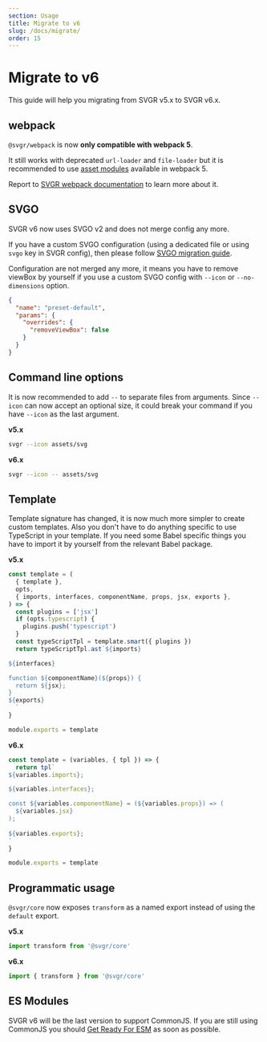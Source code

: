 ```yaml
---
section: Usage
title: Migrate to v6
slug: /docs/migrate/
order: 15
---
```


# Migrate to v6

This guide will help you migrating from SVGR v5.x to SVGR v6.x.

<carbon-ad />

## webpack

`@svgr/webpack` is now **only compatible with webpack 5**.

It still works with deprecated `url-loader` and `file-loader` but it is recommended to use [asset modules](https://webpack.js.org/guides/asset-modules/) available in webpack 5.

Report to [SVGR webpack documentation](/docs/webpack/) to learn more about it.

## SVGO

SVGR v6 now uses SVGO v2 and does not merge config any more.

If you have a custom SVGO configuration (using a dedicated file or using `svgo` key in SVGR config), then please follow [SVGO migration guide](https://github.com/svg/svgo/releases/tag/v2.0.0).

Configuration are not merged any more, it means you have to remove viewBox by yourself if you use a custom SVGO config with `--icon` or `--no-dimensions` option.

```json
{
  "name": "preset-default",
  "params": {
    "overrides": {
      "removeViewBox": false
    }
  }
}
```

## Command line options

It is now recommended to add `--` to separate files from arguments. Since `--icon` can now accept an optional size, it could break your command if you have `--icon` as the last argument.

**v5.x**

```sh
svgr --icon assets/svg
```

**v6.x**

```sh
svgr --icon -- assets/svg
```

## Template

Template signature has changed, it is now much more simpler to create custom templates. Also you don't have to do anything specific to use TypeScript in your template. If you need some Babel specific things you have to import it by yourself from the relevant Babel package.

**v5.x**

```js
const template = (
  { template },
  opts,
  { imports, interfaces, componentName, props, jsx, exports },
) => {
  const plugins = ['jsx']
  if (opts.typescript) {
    plugins.push('typescript')
  }
  const typeScriptTpl = template.smart({ plugins })
  return typeScriptTpl.ast`${imports}

${interfaces}

function ${componentName}(${props}) {
  return ${jsx};
}
${exports}
  `
}

module.exports = template
```

**v6.x**

```js
const template = (variables, { tpl }) => {
  return tpl`
${variables.imports};

${variables.interfaces};

const ${variables.componentName} = (${variables.props}) => (
  ${variables.jsx}
);
 
${variables.exports};
`
}

module.exports = template
```

## Programmatic usage

`@svgr/core` now exposes `transform` as a named export instead of using the `default` export.

**v5.x**

```js
import transform from '@svgr/core'
```

**v6.x**

```js
import { transform } from '@svgr/core'
```

## ES Modules

SVGR v6 will be the last version to support CommonJS. If you are still using CommonJS you should [Get Ready For ESM](https://medium.com/sindre-sorhus/get-ready-for-esm-aa53530b3f77) as soon as possible.
